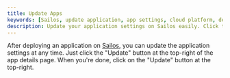 ```yaml
---
title: Update Apps
keywords: [Sailos, update application, app settings, cloud platform, deploy app]
description: Update your application settings on Sailos easily. Click the "Update" button on the app details page to make changes anytime.
---
```


After deploying an application on [Sailos](https://usw.sailos.io), you can update the application settings at any
time. Just click the "Update" button at the top-right of the app details page. When you're done, click on the "Update"
button at the top-right.